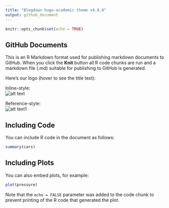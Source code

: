 ```yaml
---
title: "Blogdown hugo-academic theme v4.8.0"
output: github_document
---
```


<!-- README.md is generated from README.Rmd. Please edit that file -->

```r
knitr::opts_chunk$set(echo = TRUE)
```

## GitHub Documents

This is an R Markdown format used for publishing markdown documents to GitHub. When you click the **Knit** button all R code chunks are run and a markdown file (.md) suitable for publishing to GitHub is generated.

Here's our logo (hover to see the title text):

Inline-style:  
![alt text](https://db.yihui.name/images/hex-blogdown.png)

Reference-style:  
![alt text1][logo]

[logo]: http://hexb.in/hexagons/rmarkdown.png

## Including Code

You can include R code in the document as follows:

```r
summary(cars)
```

## Including Plots

You can also embed plots, for example:

```r
plot(pressure)
```

Note that the `echo = FALSE` parameter was added to the code chunk to prevent printing of the R code that generated the plot.
